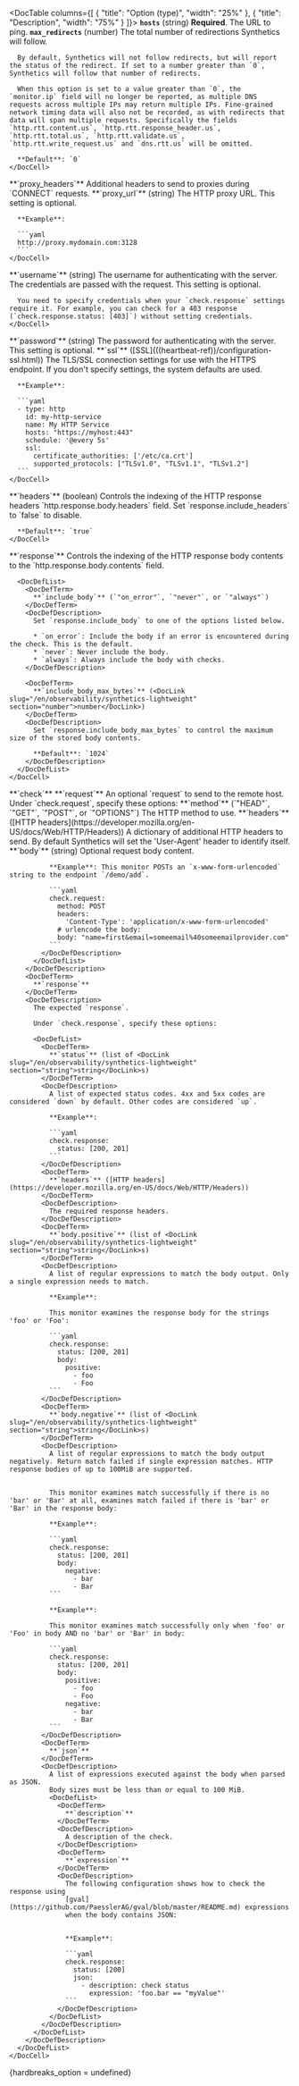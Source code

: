 

<DocTable columns={[
  {
    "title": "Option (type)",
    "width": "25%"
  },
  {
    "title": "Description",
    "width": "75%"
  }
]}>
  <DocRow>
    <DocCell>
      <span id="monitor-http-hosts">
        **`hosts`**
      </span>
      (<DocLink slug="/en/observability/synthetics-lightweight" section="string">string</DocLink>)
    </DocCell>
    <DocCell>
      **Required**. The URL to ping.
    </DocCell>
  </DocRow>
  <DocRow>
    <DocCell>
      <span id="monitor-http-max_redirects">
        **`max_redirects`**
      </span>
      (<DocLink slug="/en/observability/synthetics-lightweight" section="number">number</DocLink>)
    </DocCell>
    <DocCell>
      The total number of redirections Synthetics will follow.

      By default, Synthetics will not follow redirects, but will report the status of the redirect. If set to a number greater than `0`, Synthetics will follow that number of redirects.

      When this option is set to a value greater than `0`, the `monitor.ip` field will no longer be reported, as multiple DNS requests across multiple IPs may return multiple IPs. Fine-grained network timing data will also not be recorded, as with redirects that data will span multiple requests. Specifically the fields `http.rtt.content.us`, `http.rtt.response_header.us`, `http.rtt.total.us`, `http.rtt.validate.us`, `http.rtt.write_request.us` and `dns.rtt.us` will be omitted.

      **Default**: `0`
    </DocCell>
  </DocRow>
  <DocRow>
    <DocCell>
      <span id="monitor-http-proxy_headers">
        **`proxy_headers`**
      </span>
    </DocCell>
    <DocCell>
      Additional headers to send to proxies during `CONNECT` requests.
    </DocCell>
  </DocRow>
  <DocRow>
    <DocCell>
      <span id="monitor-http-proxy_url">
        **`proxy_url`**
      </span>
      (<DocLink slug="/en/observability/synthetics-lightweight" section="string">string</DocLink>)
    </DocCell>
    <DocCell>
      The HTTP proxy URL. This setting is optional.

      **Example**:

      ```yaml
      http://proxy.mydomain.com:3128
      ```
    </DocCell>
  </DocRow>
  <DocRow>
    <DocCell>
      <span id="monitor-http-username">
        **`username`**
      </span>
      (<DocLink slug="/en/observability/synthetics-lightweight" section="string">string</DocLink>)
    </DocCell>
    <DocCell>
      The username for authenticating with the server. The credentials are passed with the request. This setting is optional.

      You need to specify credentials when your `check.response` settings require it. For example, you can check for a 403 response (`check.response.status: [403]`) without setting credentials.
    </DocCell>
  </DocRow>
  <DocRow>
    <DocCell>
      <span id="monitor-http-password">
        **`password`**
      </span>
      (<DocLink slug="/en/observability/synthetics-lightweight" section="string">string</DocLink>)
    </DocCell>
    <DocCell>
      The password for authenticating with the server. This setting is optional.
    </DocCell>
  </DocRow>
  <DocRow>
    <DocCell>
      <span id="monitor-http-ssl">
        **`ssl`**
      </span>
      ([SSL](((heartbeat-ref))/configuration-ssl.html))
    </DocCell>
    <DocCell>
      The TLS/SSL connection settings for use with the HTTPS endpoint. If you don't specify settings, the system defaults are used.

      **Example**:

      ```yaml
      - type: http
        id: my-http-service
        name: My HTTP Service
        hosts: "https://myhost:443"
        schedule: '@every 5s'
        ssl:
          certificate_authorities: ['/etc/ca.crt']
          supported_protocols: ["TLSv1.0", "TLSv1.1", "TLSv1.2"]
      ```
    </DocCell>
  </DocRow>
  <DocRow>
    <DocCell>
      <span id="monitor-http-headers">
        **`headers`**
      </span>
      (<DocLink slug="/en/observability/synthetics-lightweight" section="boolean">boolean</DocLink>)
    </DocCell>
    <DocCell>
      Controls the indexing of the HTTP response headers `http.response.body.headers` field. Set `response.include_headers` to `false` to disable.

      **Default**: `true`
    </DocCell>
  </DocRow>
  <DocRow>
    <DocCell>
      <span id="monitor-http-response">
        **`response`**
      </span>
    </DocCell>
    <DocCell>
      Controls the indexing of the HTTP response body contents to the `http.response.body.contents` field.

      <DocDefList>
        <DocDefTerm>
          **`include_body`** (`"on_error"`, `"never"`, or `"always"`)
        </DocDefTerm>
        <DocDefDescription>
          Set `response.include_body` to one of the options listed below.

          * `on_error`: Include the body if an error is encountered during the check. This is the default.
          * `never`: Never include the body.
          * `always`: Always include the body with checks.
        </DocDefDescription>

        <DocDefTerm>
          **`include_body_max_bytes`** (<DocLink slug="/en/observability/synthetics-lightweight" section="number">number</DocLink>)
        </DocDefTerm>
        <DocDefDescription>
          Set `response.include_body_max_bytes` to control the maximum size of the stored body contents.

          **Default**: `1024`
        </DocDefDescription>
      </DocDefList>
    </DocCell>
  </DocRow>
  <DocRow>
    <DocCell>
      <span id="monitor-http-check">
        **`check`**
      </span>
    </DocCell>
    <DocCell>
      <DocDefList>
        <DocDefTerm>
          **`request`**
        </DocDefTerm>
        <DocDefDescription>
          An optional `request` to send to the remote host. Under `check.request`, specify these options:
          <DocDefList>
            <DocDefTerm>
              **`method`** (`"HEAD"`, `"GET"`, `"POST"`, or `"OPTIONS"`)
            </DocDefTerm>
            <DocDefDescription>
              The HTTP method to use.
            </DocDefDescription>
            <DocDefTerm>
              **`headers`** ([HTTP headers](https://developer.mozilla.org/en-US/docs/Web/HTTP/Headers))
            </DocDefTerm>
            <DocDefDescription>
              A dictionary of additional HTTP headers to send. By default Synthetics will set the 'User-Agent' header to identify itself.
            </DocDefDescription>
            <DocDefTerm>
              **`body`** (<DocLink slug="/en/observability/synthetics-lightweight" section="string">string</DocLink>)
            </DocDefTerm>
            <DocDefDescription>
              Optional request body content.

              **Example**: This monitor POSTs an `x-www-form-urlencoded` string to the endpoint `/demo/add`.

              ```yaml
              check.request:
                method: POST
                headers:
                  'Content-Type': 'application/x-www-form-urlencoded'
                # urlencode the body:
                body: "name=first&email=someemail%40someemailprovider.com"
              ```
            </DocDefDescription>
          </DocDefList>
        </DocDefDescription>
        <DocDefTerm>
          **`response`**
        </DocDefTerm>
        <DocDefDescription>
          The expected `response`.

          Under `check.response`, specify these options:

          <DocDefList>
            <DocDefTerm>
              **`status`** (list of <DocLink slug="/en/observability/synthetics-lightweight" section="string">string</DocLink>s)
            </DocDefTerm>
            <DocDefDescription>
              A list of expected status codes. 4xx and 5xx codes are considered `down` by default. Other codes are considered `up`.

              **Example**:

              ```yaml
              check.response:
                status: [200, 201]
              ```
            </DocDefDescription>
            <DocDefTerm>
              **`headers`** ([HTTP headers](https://developer.mozilla.org/en-US/docs/Web/HTTP/Headers))
            </DocDefTerm>
            <DocDefDescription>
              The required response headers.
            </DocDefDescription>
            <DocDefTerm>
              **`body.positive`** (list of <DocLink slug="/en/observability/synthetics-lightweight" section="string">string</DocLink>s)
            </DocDefTerm>
            <DocDefDescription>
              A list of regular expressions to match the body output. Only a single expression needs to match.

              **Example**:

              This monitor examines the response body for the strings 'foo' or 'Foo':

              ```yaml
              check.response:
                status: [200, 201]
                body:
                  positive:
                    - foo
                    - Foo
              ```
            </DocDefDescription>
            <DocDefTerm>
              **`body.negative`** (list of <DocLink slug="/en/observability/synthetics-lightweight" section="string">string</DocLink>s)
            </DocDefTerm>
            <DocDefDescription>
              A list of regular expressions to match the body output negatively. Return match failed if single expression matches. HTTP response bodies of up to 100MiB are supported.


              This monitor examines match successfully if there is no 'bar' or 'Bar' at all, examines match failed if there is 'bar' or 'Bar' in the response body:

              **Example**:

              ```yaml
              check.response:
                status: [200, 201]
                body:
                  negative:
                    - bar
                    - Bar
              ```

              **Example**:

              This monitor examines match successfully only when 'foo' or 'Foo' in body AND no 'bar' or 'Bar' in body:

              ```yaml
              check.response:
                status: [200, 201]
                body:
                  positive:
                    - foo
                    - Foo
                  negative:
                    - bar
                    - Bar
              ```
            </DocDefDescription>
            <DocDefTerm>
              **`json`**
            </DocDefTerm>
            <DocDefDescription>
              A list of expressions executed against the body when parsed as JSON.
              Body sizes must be less than or equal to 100 MiB.
              <DocDefList>
                <DocDefTerm>
                  **`description`**
                </DocDefTerm>
                <DocDefDescription>
                  A description of the check.
                </DocDefDescription>
                <DocDefTerm>
                  **`expression`**
                </DocDefTerm>
                <DocDefDescription>
                  The following configuration shows how to check the response using
                  [gval](https://github.com/PaesslerAG/gval/blob/master/README.md) expressions
                  when the body contains JSON:


                  **Example**:

                  ```yaml
                  check.response:
                    status: [200]
                    json:
                      - description: check status
                        expression: 'foo.bar == "myValue"'
                  ```
                </DocDefDescription>
              </DocDefList>
            </DocDefDescription>
          </DocDefList>
        </DocDefDescription>
      </DocDefList>
    </DocCell>
  </DocRow>
</DocTable>

{hardbreaks_option = undefined}

